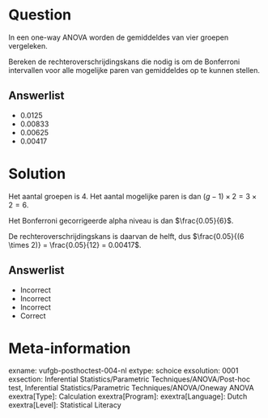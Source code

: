 Question
========

In een one-way ANOVA worden de gemiddeldes van vier groepen vergeleken. 

Bereken de rechteroverschrijdingskans die nodig is om de Bonferroni intervallen voor alle mogelijke paren van gemiddeldes op te kunnen stellen.
  
Answerlist
----------
* 0.0125
* 0.00833
* 0.00625
* 0.00417

Solution
========

Het aantal groepen is 4. Het aantal mogelijke paren is dan $(g-1) \times 2 = 3 \times 2 = 6$. 

Het Bonferroni gecorrigeerde alpha niveau is dan $\frac{0.05}{6}$.

De rechteroverschrijdingskans is daarvan de helft, dus $\frac{0.05}{(6 \times 2)} = \frac{0.05}{12} = 0.00417$.

Answerlist
----------
* Incorrect
* Incorrect
* Incorrect
* Correct

Meta-information
================
exname: vufgb-posthoctest-004-nl
extype: schoice
exsolution: 0001
exsection: Inferential Statistics/Parametric Techniques/ANOVA/Post-hoc test, Inferential Statistics/Parametric Techniques/ANOVA/Oneway ANOVA
exextra[Type]: Calculation
exextra[Program]: 
exextra[Language]: Dutch
exextra[Level]: Statistical Literacy
